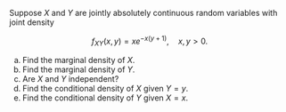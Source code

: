 Suppose $X$ and $Y$ are jointly absolutely continuous random variables with joint density

$$
f_{XY}(x,\,y)=xe^{-x(y+1)},\quad x,\,y>0.
$$

a.  Find the marginal density of $X$.
a.  Find the marginal density of $Y$.
a.  Are $X$ and $Y$ independent?
a.  Find the conditional density of $X$ given $Y=y$.
a.  Find the conditional density of $Y$ given $X=x$.